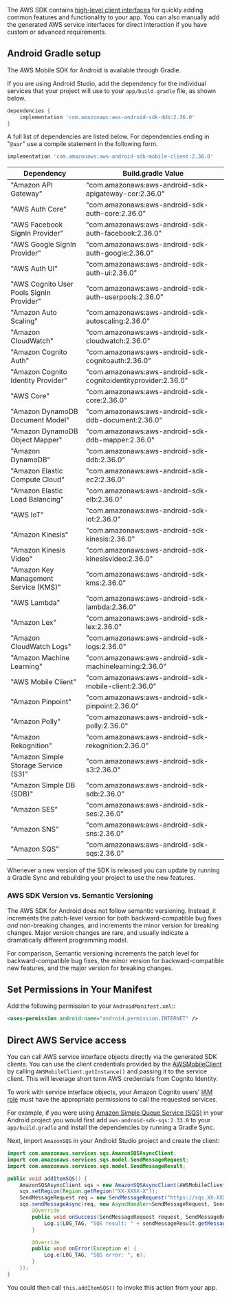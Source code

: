 The AWS SDK contains [high-level client interfaces](/start) for quickly adding common features and functionality to your app. You can also manually add the generated AWS service interfaces for direct interaction if you have custom or advanced requirements.

## Android Gradle setup

The AWS Mobile SDK for Android is available through Gradle.

If you are using Android Studio, add the dependency for the individual services that your project will use to your `app/build.gradle` file, as shown below.

```groovy
dependencies {
    implementation 'com.amazonaws:aws-android-sdk-ddb:2.36.0'
}
```

A full list of dependencies are listed below. For dependencies ending in "`@aar`" use a compile statement in the following form.

```groovy
implementation 'com.amazonaws:aws-android-sdk-mobile-client:2.36.0'
```

Dependency | Build.gradle Value
------------ | -------------
"Amazon API Gateway" | "com.amazonaws:aws-android-sdk-apigateway-cor:2.36.0"
"AWS Auth Core" | "com.amazonaws:aws-android-sdk-auth-core:2.36.0"
"AWS Facebook SignIn Provider" | "com.amazonaws:aws-android-sdk-auth-facebook:2.36.0"
"AWS Google SignIn Provider" | "com.amazonaws:aws-android-sdk-auth-google:2.36.0"
"AWS Auth UI" | "com.amazonaws:aws-android-sdk-auth-ui:2.36.0"
"AWS Cognito User Pools SignIn Provider" | "com.amazonaws:aws-android-sdk-auth-userpools:2.36.0"
"Amazon Auto Scaling" | "com.amazonaws:aws-android-sdk-autoscaling:2.36.0"
"Amazon CloudWatch" | "com.amazonaws:aws-android-sdk-cloudwatch:2.36.0"
"Amazon Cognito Auth" | "com.amazonaws:aws-android-sdk-cognitoauth:2.36.0"
"Amazon Cognito Identity Provider" | "com.amazonaws:aws-android-sdk-cognitoidentityprovider:2.36.0"
"AWS Core" | "com.amazonaws:aws-android-sdk-core:2.36.0"
"Amazon DynamoDB Document Model" | "com.amazonaws:aws-android-sdk-ddb-document:2.36.0"
"Amazon DynamoDB Object Mapper" | "com.amazonaws:aws-android-sdk-ddb-mapper:2.36.0"
"Amazon DynamoDB" | "com.amazonaws:aws-android-sdk-ddb:2.36.0"
"Amazon Elastic Compute Cloud" | "com.amazonaws:aws-android-sdk-ec2:2.36.0"
"Amazon Elastic Load Balancing" | "com.amazonaws:aws-android-sdk-elb:2.36.0"
"AWS IoT" | "com.amazonaws:aws-android-sdk-iot:2.36.0"
"Amazon Kinesis" | "com.amazonaws:aws-android-sdk-kinesis:2.36.0"
"Amazon Kinesis Video" | "com.amazonaws:aws-android-sdk-kinesisvideo:2.36.0"
"Amazon Key Management Service (KMS)" | "com.amazonaws:aws-android-sdk-kms:2.36.0"
"AWS Lambda" | "com.amazonaws:aws-android-sdk-lambda:2.36.0"
"Amazon Lex" | "com.amazonaws:aws-android-sdk-lex:2.36.0"
"Amazon CloudWatch Logs" | "com.amazonaws:aws-android-sdk-logs:2.36.0"
"Amazon Machine Learning" | "com.amazonaws:aws-android-sdk-machinelearning:2.36.0"
"AWS Mobile Client" | "com.amazonaws:aws-android-sdk-mobile-client:2.36.0"
"Amazon Pinpoint" | "com.amazonaws:aws-android-sdk-pinpoint:2.36.0"
"Amazon Polly" | "com.amazonaws:aws-android-sdk-polly:2.36.0"
"Amazon Rekognition" | "com.amazonaws:aws-android-sdk-rekognition:2.36.0"
"Amazon Simple Storage Service (S3)" | "com.amazonaws:aws-android-sdk-s3:2.36.0"
"Amazon Simple DB (SDB)" | "com.amazonaws:aws-android-sdk-sdb:2.36.0"
"Amazon SES" | "com.amazonaws:aws-android-sdk-ses:2.36.0"
"Amazon SNS" | "com.amazonaws:aws-android-sdk-sns:2.36.0"
"Amazon SQS" | "com.amazonaws:aws-android-sdk-sqs:2.36.0"

Whenever a new version of the SDK is released you can update by running a Gradle Sync and rebuilding your project to use the new features.

### AWS SDK Version vs. Semantic Versioning

The AWS SDK for Android does not follow semantic versioning. Instead, it increments the patch-level version for both backward-compatible bug fixes *and* non-breaking changes, and increments the minor version for breaking changes. Major version changes are rare, and usually indicate a dramatically different programming model.

For comparison, Semantic versioning increments the patch level for backward-compatible bug fixes, the minor version for backward-compatible new features, and the major version for breaking changes.

## Set Permissions in Your Manifest

Add the following permission to your `AndroidManifest.xml`::

```xml
<uses-permission android:name="android.permission.INTERNET" />
```

## Direct AWS Service access

You can call AWS service interface objects directly via the generated SDK clients. You can use the client credentials provided by the [AWSMobileClient](/sdk/auth/getting-started) by calling `AWSMobileClient.getInstance()` and passing it to the service client. This will leverage short term AWS credentials from Cognito Identity.

<Callout warning>

To work with service interface objects, your Amazon Cognito users' [IAM role](https://docs.aws.amazon.com/cognito/latest/developerguide/iam-roles.html) must have the appropriate permissions to call the requested services.

</Callout>

For example, if you were using [Amazon Simple Queue Service (SQS)](https://aws.amazon.com/sqs/) in your Android project you would first add `aws-android-sdk-sqs:2.33.0` to your `app/build.gradle` and install the dependencies by running a Gradle Sync.

Next, import `AmazonSQS` in your Android Studio project and create the client:

```java
import com.amazonaws.services.sqs.AmazonSQSAsyncClient;
import com.amazonaws.services.sqs.model.SendMessageRequest;
import com.amazonaws.services.sqs.model.SendMessageResult;

public void addItemSQS() {
    AmazonSQSAsyncClient sqs = new AmazonSQSAsyncClient(AWSMobileClient.getInstance());
    sqs.setRegion(Region.getRegion("XX-XXXX-X"));
    SendMessageRequest req = new SendMessageRequest("https://sqs.XX-XXXX-X.amazonaws.com/XXXXXXXXXXXX/MyQueue", "hello world");
    sqs.sendMessageAsync(req, new AsyncHandler<SendMessageRequest, SendMessageResult>() {
        @Override
        public void onSuccess(SendMessageRequest request, SendMessageResult sendMessageResult) {
            Log.i(LOG_TAG, "SQS result: " + sendMessageResult.getMessageId());
        }

        @Override
        public void onError(Exception e) {
            Log.e(LOG_TAG, "SQS error: ", e);
        }
    });
}
```

You could then call `this.addItemSQS()` to invoke this action from your app.
